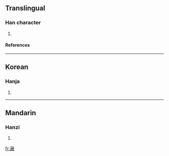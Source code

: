 ==Translingual==
===Han character===
{{Han char|rn=85|rad=水|as=16|sn=19|four=3513<sub>6</sub>|canj=水一月戈 (EMBI), XX水一月 (XXEMB)}}
# {{defn|Han|sort=水16}}
====References====
{{Han ref|kx=0660.050|dkj=18657|hdz=31782.070|uh=701C|ud=28700|bh=F267|bd=62055}}

----
==Korean==
===Hanja===
{{ko-hanja|hangeul=융|eumhun=|rv=yung|mr=yung|y=yung}}
# {{defn|Korean}}

----
==Mandarin==
===Hanzi===
{{cmn-hanzi|pin=[[yōng]] (yong1)|wg=yung<sup>1</sup>}}
# {{defn|Mandarin}}

[[fr:瀜]]